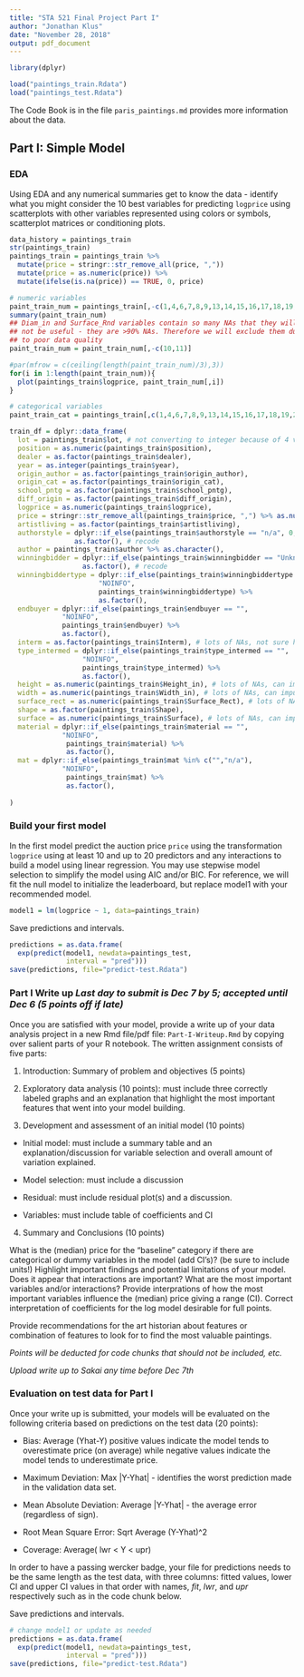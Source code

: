 ```yaml
---
title: "STA 521 Final Project Part I"
author: "Jonathan Klus"
date: "November 28, 2018"
output: pdf_document
---
```


```r
library(dplyr)

load("paintings_train.Rdata")
load("paintings_test.Rdata")
```

The Code Book is in the file `paris_paintings.md` provides more information about the data.

## Part I: Simple Model 

### EDA

Using EDA and any numerical summaries get to know the data -  identify what you might consider the 10 best variables for predicting `logprice` using scatterplots with other variables represented using colors or symbols, scatterplot matrices or conditioning plots.  

```r
data_history = paintings_train
str(paintings_train)
paintings_train = paintings_train %>%
  mutate(price = stringr::str_remove_all(price, ","))
  mutate(price = as.numeric(price)) %>%
  mutate(ifelse(is.na(price)) == TRUE, 0, price)

# numeric variables
paint_train_num = paintings_train[,-c(1,4,6,7,8,9,13,14,15,16,17,18,19,20,21,22,28,30,31,32,34:59)]
summary(paint_train_num)
## Diam_in and Surface_Rnd variables contain so many NAs that they will 
## not be useful - they are >90% NAs. Therefore we will exclude them due 
## to poor data quality
paint_train_num = paint_train_num[,-c(10,11)]

#par(mfrow = c(ceiling(length(paint_train_num)/3),3))
for(i in 1:length(paint_train_num)){
  plot(paintings_train$logprice, paint_train_num[,i])
}

# categorical variables
paint_train_cat = paintings_train[,c(1,4,6,7,8,9,13,14,15,16,17,18,19,20,21,22,28,30,31,32,34:59)]

train_df = dplyr::data_frame(
  lot = paintings_train$lot, # not converting to integer because of 4 values type == char, unclear why
  position = as.numeric(paintings_train$position),
  dealer = as.factor(paintings_train$dealer),
  year = as.integer(paintings_train$year),
  origin_author = as.factor(paintings_train$origin_author),
  origin_cat = as.factor(paintings_train$origin_cat),
  school_pntg = as.factor(paintings_train$school_pntg),
  diff_origin = as.factor(paintings_train$diff_origin),
  logprice = as.numeric(paintings_train$logprice),
  price = stringr::str_remove_all(paintings_train$price, ",") %>% as.numeric(),
  artistliving = as.factor(paintings_train$artistliving),
  authorstyle = dplyr::if_else(paintings_train$authorstyle == "n/a", 0, 1) %>% 
                as.factor(), # recode
  author = paintings_train$author %>% as.character(),
  winningbidder = dplyr::if_else(paintings_train$winningbidder == "Unknown", 1, 0) %>%
                  as.factor(), # recode
  winningbiddertype = dplyr::if_else(paintings_train$winningbiddertype == "", 
                      "NOINFO",
                      paintings_train$winningbiddertype) %>%
                      as.factor(),
  endbuyer = dplyr::if_else(paintings_train$endbuyer == "", 
             "NOINFO",
             paintings_train$endbuyer) %>%
             as.factor(),
  interm = as.factor(paintings_train$Interm), # lots of NAs, not sure how to proceed
  type_intermed = dplyr::if_else(paintings_train$type_intermed == "", 
                  "NOINFO",
                  paintings_train$type_intermed) %>%
                  as.factor(),
  height = as.numeric(paintings_train$Height_in), # lots of NAs, can impute mean
  width = as.numeric(paintings_train$Width_in), # lots of NAs, can impute mean
  surface_rect = as.numeric(paintings_train$Surface_Rect), # lots of NAs, can impute mean
  shape = as.factor(paintings_train$Shape),
  surface = as.numeric(paintings_train$Surface), # lots of NAs, can impute mean
  material = dplyr::if_else(paintings_train$material == "", 
             "NOINFO",
              paintings_train$material) %>%
              as.factor(),
  mat = dplyr::if_else(paintings_train$mat %in% c("","n/a"), 
             "NOINFO",
              paintings_train$mat) %>%
              as.factor(),  
  
)

```


### Build your first model

In the first model predict the auction price `price` using the transformation `logprice` using at least 10 and up to 20 predictors and any interactions to build a model using linear regression.  You may use stepwise model selection to simplify the model using AIC and/or BIC.  For reference, we will fit the null model to initialize the leaderboard, but replace model1 with your recommended model.


```r
model1 = lm(logprice ~ 1, data=paintings_train)
```


Save predictions and intervals.  
```r
predictions = as.data.frame(
  exp(predict(model1, newdata=paintings_test, 
              interval = "pred")))
save(predictions, file="predict-test.Rdata")
```


### Part I Write up *Last day to submit is Dec 7 by 5; accepted until Dec 6 (5 points off if late)*

Once you are satisfied with your model, provide a write up of your data analysis project in a new Rmd file/pdf file: `Part-I-Writeup.Rmd` by copying over salient parts of your R notebook. The written assignment consists of five parts:

1. Introduction: Summary of problem and objectives (5 points)

2. Exploratory data analysis (10 points): must include three correctly labeled graphs and an explanation that highlight the most important features that went into your model building.

3. Development and assessment of an initial model (10 points)

* Initial model: must include a summary table and an explanation/discussion for variable selection and overall amount of variation explained. 

* Model selection: must include a discussion

* Residual: must include residual plot(s) and a discussion.  

* Variables: must include table of coefficients and CI

4. Summary and Conclusions (10 points)

What is the (median) price for the "baseline" category if there are categorical or dummy variables in the model (add CI's)?  (be sure to include units!) Highlight important findings and potential limitations of your model.  Does it appear that interactions are important?  What are the most important variables and/or interactions?  Provide interprations of how the most important variables influence the (median) price giving a range (CI).  Correct interpretation of coefficients for the log model desirable for full points.

Provide recommendations for the art historian about features or combination of features to look for to find the most valuable paintings.

_Points will be deducted for code chunks that should not be included, etc._

*Upload write up  to Sakai any time before Dec 7th*

###  Evaluation on test data for Part I

Once your write up is submitted, your models will be evaluated on the following criteria based on predictions  on the test data (20 points): 

* Bias:  Average (Yhat-Y)  positive values indicate the model tends to overestimate price (on average) while negative values indicate the model tends to underestimate price.

* Maximum Deviation:  Max |Y-Yhat| -  identifies the worst prediction  made in the validation data set.

* Mean Absolute Deviation:  Average |Y-Yhat| - the average error (regardless of sign).

* Root Mean Square Error: Sqrt Average (Y-Yhat)^2

* Coverage:  Average( lwr < Y < upr) 

In order to have a passing wercker badge, your file for predictions needs to be the same length as the test data, with three columns:  fitted values, lower CI and upper CI values in that order with names, *fit*, *lwr*, and *upr* respectively such as in the code chunk below. 

Save predictions and intervals.  
```r
# change model1 or update as needed
predictions = as.data.frame(
  exp(predict(model1, newdata=paintings_test, 
              interval = "pred")))
save(predictions, file="predict-test.Rdata")
```

